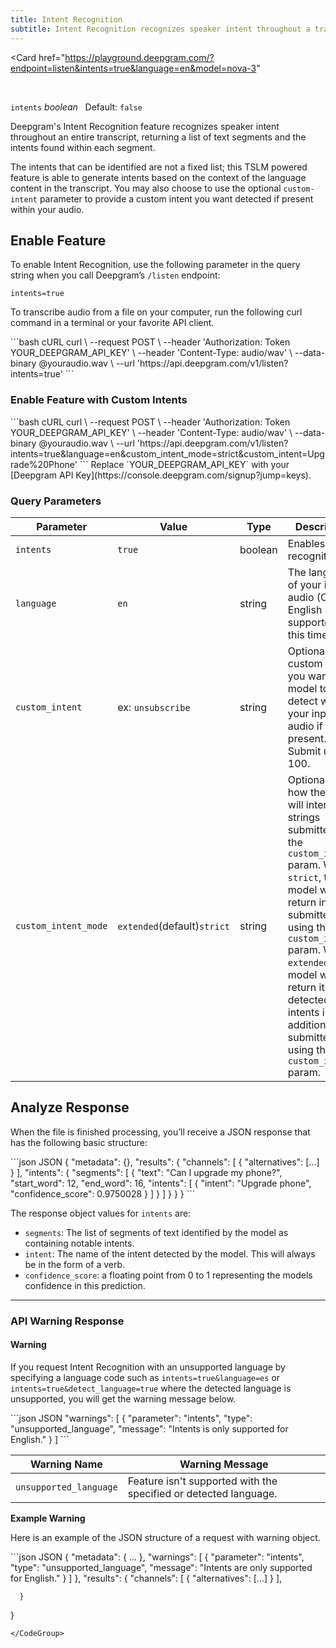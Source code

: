 ```yaml
---
title: Intent Recognition
subtitle: Intent Recognition recognizes speaker intent throughout a transcript.
---
```


<Card
    href="https://playground.deepgram.com/?endpoint=listen&intents=true&language=en&model=nova-3"
>
  <Markdown src="/snippets/playground-card.mdx" />
</Card>
<br/>

`intents` *boolean*   Default: `false`

<div class="flex flex-row gap-2">
  <Markdown src="/snippets/stt-batch-available.mdx" /> <Markdown src="/snippets/stt-stream-unavailable.mdx" /> <Markdown src="/snippets/all-available-languages.mdx" /> 
</div>

Deepgram's Intent Recognition feature recognizes speaker intent throughout an entire transcript, returning a list of text segments and the intents found within each segment.

The intents that can be identified are not a fixed list; this TSLM powered feature is able to generate intents based on the context of the language content in the transcript. You may also choose to use the optional `custom-intent` parameter to provide a custom intent you want detected if present within your audio.

## Enable Feature

To enable Intent Recognition, use the following parameter in the query string when you call Deepgram’s `/listen` endpoint:

`intents=true`

To transcribe audio from a file on your computer, run the following curl command in a terminal or your favorite API client.

<CodeGroup>
  ```bash cURL
  curl \
    --request POST \
    --header 'Authorization: Token YOUR_DEEPGRAM_API_KEY' \
    --header 'Content-Type: audio/wav' \
    --data-binary @youraudio.wav \
    --url 'https://api.deepgram.com/v1/listen?intents=true'
  ```
</CodeGroup>

### Enable Feature with Custom Intents

<CodeGroup>
  ```bash cURL
  curl \
    --request POST \
    --header 'Authorization: Token YOUR_DEEPGRAM_API_KEY' \
    --header 'Content-Type: audio/wav' \
    --data-binary @youraudio.wav \
    --url 'https://api.deepgram.com/v1/listen?intents=true&language=en&custom_intent_mode=strict&custom_intent=Upgrade%20Phone'
  ```
</CodeGroup>

<Warning>
  Replace `YOUR_DEEPGRAM_API_KEY` with your [Deepgram API Key](https://console.deepgram.com/signup?jump=keys).
</Warning>

### Query Parameters

| Parameter            | Value                       | Type    | Description                                                                                                                                                                                                                                                                                                            |
| -------------------- | --------------------------- | ------- | ---------------------------------------------------------------------------------------------------------------------------------------------------------------------------------------------------------------------------------------------------------------------------------------------------------------------- |
| `intents`            | `true`                      | boolean | Enables intent recognition                                                                                                                                                                                                                                                                                             |
| `language`           | `en`                        | string  | The language of your input audio (Only English is supported at this time)                                                                                                                                                                                                                                              |
| `custom_intent`      | ex: `unsubscribe`           | string  | Optional. A custom intent you want the model to detect within your input audio if present. Submit up to 100.                                                                                                                                                                                                           |
| `custom_intent_mode` | `extended`(default)`strict` | string  | Optional. Sets how the model will interpret strings submitted to the `custom_intent` param. When `strict`, the model will only return intents submitted using the `custom_intent` param. When `extended`, the model will return its own detected intents in addition those submitted using the `custom_intents` param. |

## Analyze Response

When the file is finished processing, you’ll receive a JSON response that has the following basic structure:

<CodeGroup>
  ```json JSON
  {
    "metadata": {},
    "results": {
      "channels": [
        {
          "alternatives": [...]
        }
      ],
      "intents": {
        "segments": [
          {
            "text": "Can I upgrade my phone?",
            "start_word": 12,
            "end_word": 16,
            "intents": [
              { "intent": "Upgrade phone", "confidence_score": 0.9750028 }
            ]
          }
        ]
      }
    }
  }
  ```
</CodeGroup>

The response object values for `intents` are:

* `segments`: The list of segments of text identified by the model as containing notable intents.
* `intent`: The name of the intent detected by the model. This will always be in the form of a verb.
* `confidence_score`: a floating point from 0 to 1 representing the models confidence in this prediction.

***

### API Warning Response

#### Warning

If you request Intent Recognition with an unsupported language by specifying a language code such as `intents=true&language=es` or `intents=true&detect_language=true` where the detected language is unsupported, you will get the warning message below.

<CodeGroup>
  ```json JSON
  "warnings": [
    {
      "parameter": "intents",
      "type": "unsupported_language",
      "message": "Intents is only supported for English."
    }
  ]
  ```
</CodeGroup>

| Warning Name           | Warning Message                                                  |
| ---------------------- | ---------------------------------------------------------------- |
| `unsupported_language` | Feature isn't supported with the specified or detected language. |

**Example Warning**

Here is an example of the JSON structure of a request with warning object.

<CodeGroup>
  ```json JSON
  {
   "metadata": {
  ...
         },
       "warnings": [
         {
           "parameter": "intents",
           "type": "unsupported_language",
           "message": "Intents are only supported for English."
         }
       ]
     },
   "results": {
         "channels": [
              {
                  "alternatives": [...]
              }
          ], 

      }
  }
  ```
</CodeGroup>
